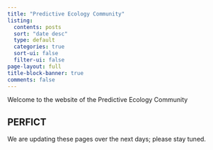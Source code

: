 ```yaml
---
title: "Predictive Ecology Community"
listing:
  contents: posts
  sort: "date desc"
  type: default
  categories: true
  sort-ui: false
  filter-ui: false
page-layout: full
title-block-banner: true
comments: false
---
```


Welcome to the website of the Predictive Ecology Community\


## PERFICT

We are updating these pages over the next days; please stay tuned.
